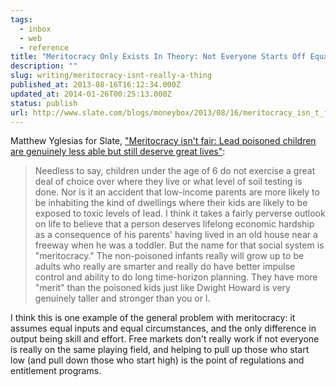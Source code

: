 ```yaml
---
tags:
  - inbox
  - web
  - reference
title: "Meritocracy Only Exists In Theory: Not Everyone Starts Off Equal"
description: ""
slug: writing/meritocracy-isnt-really-a-thing
published_at: 2013-08-16T16:12:34.000Z
updated_at: 2014-01-26T00:25:13.000Z
status: publish
url: http://www.slate.com/blogs/moneybox/2013/08/16/meritocracy_isn_t_fair_lead_poisoned_children_are_genuinely_less_able_but.html
---
```

Matthew Yglesias for Slate, ["Meritocracy isn't fair: Lead poisoned children are genuinely less able but still deserve great lives"](http://www.slate.com/blogs/moneybox/2013/08/16/meritocracy_isn_t_fair_lead_poisoned_children_are_genuinely_less_able_but.html):

> Needless to say, children under the age of 6 do not exercise a great deal of choice over where they live or what level of soil testing is done. Nor is it an accident that low-income parents are more likely to be inhabiting the kind of dwellings where their kids are likely to be exposed to toxic levels of lead. I think it takes a fairly perverse outlook on life to believe that a person deserves lifelong economic hardship as a consequence of his parents' having lived in an old house near a freeway when he was a toddler. But the name for that social system is "meritocracy." The non-poisoned infants really will grow up to be adults who really are smarter and really do have better impulse control and ability to do long time-horizon planning. They have more "merit" than the poisoned kids just like Dwight Howard is very genuinely taller and stronger than you or I.

I think this is one example of the general problem with meritocracy: it assumes equal inputs and equal circumstances, and the only difference in output being skill and effort. Free markets don't really work if not everyone is really on the same playing field, and helping to pull up those who start low (and pull down those who start high) is the point of regulations and entitlement programs.
